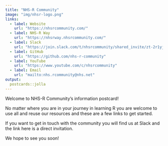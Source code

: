 ```yaml
---
title: "NHS-R Community"
image: "img/nhsr-logo.png"
links:
  - label: Website
    url: "https://nhsrcommunity.com/"
  - label: NHS-R Way
    url: "https://nhsrway.nhsrcommunity.com/"
  - label: Slack
    url: "https://join.slack.com/t/nhsrcommunity/shared_invite/zt-2r1yjgkio-steh_TwjVUJXdMDhKl~kjA"
  - label: GitHub
    url: "https://github.com/nhs-r-community"
  - label: YouTube
    url: "https://www.youtube.com/c/nhsrcommunity"
  - label: Email
    url: "mailto:nhs.rcommunity@nhs.net"
output:
  postcards::jolla
---
```

 
Welcome to NHS-R Community's information postcard!

No matter where you are in your journey in learning R you are welcome to use all and reuse our resources and these are a few links to get started. 

If you want to get in touch with the community you will find us at Slack and the link here is a direct invitation.

We hope to see you soon!